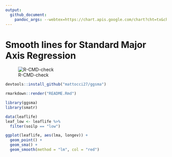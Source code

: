 ```yaml
---
output: 
  github_document:
    pandoc_args: --webtex=https://chart.apis.google.com/chart?cht=tx&chl=
---
```


# Smooth lines for Standard Major Axis Regression 

![R-CMD-check](https://github.com/mattocci27/ggsma/workflows/R-CMD-check/badge.svg?branch=master)

````r
devtools::install_github("mattocci27/ggsma")
````

````r
rmarkdown::render("README.Rmd")
````

```r
library(ggsma)
library(smatr)

data(leaflife)
leaf_low <- leaflife %>%
  filter(soilp == "low")

ggplot(leaflife, aes(lma, longev)) +
  geom_point() +
  geom_sma() +
  geom_smooth(method = "lm", col = "red") 
```
